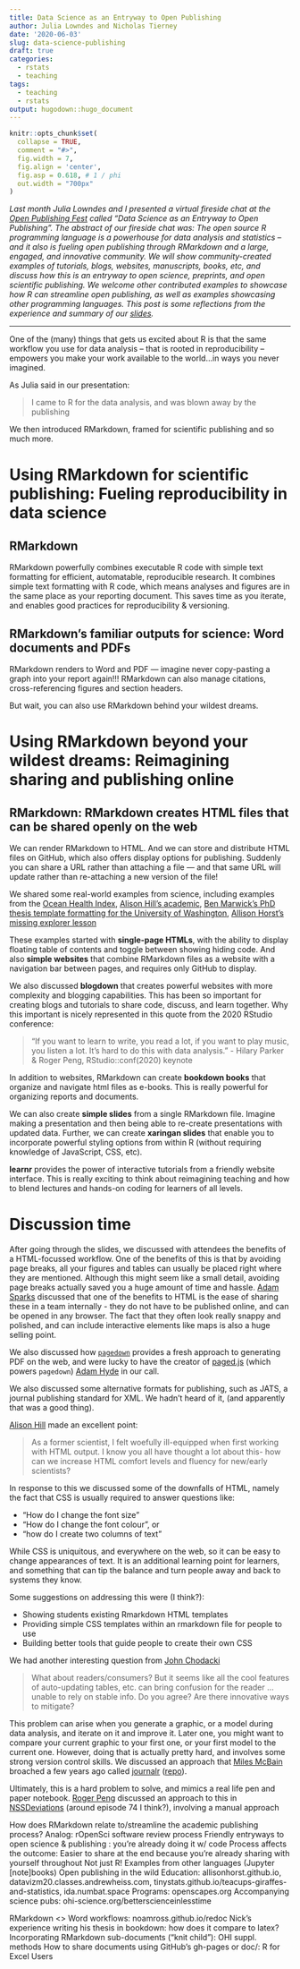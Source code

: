 ```yaml
---
title: Data Science as an Entryway to Open Publishing
author: Julia Lowndes and Nicholas Tierney
date: '2020-06-03'
slug: data-science-publishing
draft: true
categories:
  - rstats
  - teaching
tags:
  - teaching
  - rstats
output: hugodown::hugo_document
---
```


```r
knitr::opts_chunk$set(
  collapse = TRUE, 
  comment = "#>", 
  fig.width = 7, 
  fig.align = 'center',
  fig.asp = 0.618, # 1 / phi
  out.width = "700px"
)
```

_Last month Julia Lowndes and I presented a virtual fireside chat at the [Open Publishing Fest](https://openpublishingfest.org/) called "Data Science as an Entryway to Open Publishing". The abstract of our fireside chat was: The open source R programming language is a powerhouse for data analysis and statistics -- and it also is fueling open publishing through RMarkdown and a large, engaged, and innovative community. We will show community-created examples of tutorials, blogs, websites, manuscripts, books, etc, and discuss how this is an entryway to open science, preprints, and open scientific publishing. We welcome other contributed examples to showcase how R can streamline open publishing, as well as examples showcasing other programming languages. This post is some reflections from the experience and summary of our [slides](https://zenodo.org/record/3873698#.XtbQo8Z7nOQ)._

---

One of the (many) things that gets us excited about R is that the same workflow you use for data analysis -- that is rooted in reproducibility -- empowers you make your work available to the world...in ways you never imagined.

As Julia said in our presentation:

> I came to R for the data analysis, and was blown away by the publishing 

We then introduced RMarkdown, framed for scientific publishing and so much more.

# Using RMarkdown for scientific publishing: Fueling reproducibility in data science

## RMarkdown

RMarkdown powerfully combines executable R code with simple text formatting for efficient, automatable, reproducible research. It combines simple text formatting with R code, which means analyses and figures are in the same place as your reporting document. This saves time as you iterate, and enables good practices for reproducibility & versioning.

## RMarkdown's familiar outputs for science: Word documents and PDFs

RMarkdown renders to Word and PDF — imagine never copy-pasting a graph into your report again!!! RMarkdown can also manage citations, cross-referencing figures and section headers.

But wait, you can also use RMarkdown behind your wildest dreams.

# Using RMarkdown beyond your wildest dreams: Reimagining sharing and publishing online

## RMarkdown: RMarkdown creates HTML files that can be shared openly on the web

We can render RMarkdown to HTML. And we can store and distribute HTML files on GitHub, which also offers display options for publishing. Suddenly you can share a URL rather than attaching a file — and that same URL will update rather than re-attaching a new version of the file!

We shared some real-world examples from science, including examples from the [Ocean Health Index](https://ohi-science.org/), [Alison Hill's academic](https://alison.rbind.io/post 2017-06-12-up-and-running-with-blogdown), [Ben Marwick's PhD thesis template formatting for the University of Washington ](https://github.com/benmarwick/huskydown), [Allison Horst's missing explorer lesson](https://allisonhorst.shinyapps.io/missingexplorer)

These examples started with **single-page HTMLs**, with the ability to display floating table of contents and toggle between showing hiding code. And also **simple websites** that combine RMarkdown files as a website with a navigation bar between pages, and requires only GitHub to display. 

We also discussed **blogdown** that creates powerful websites with more complexity and blogging capabilities. This has been so important for creating blogs and tutorials to share code, discuss, and learn together. Why this important is nicely represented in this quote from the 2020 RStudio conference: 

> "If you want to learn to write, you read a lot, if you want to play music, you listen a lot. It's hard to do this with data analysis." - Hilary Parker & Roger Peng, RStudio::conf(2020) keynote

In addition to websites, RMarkdown can create **bookdown books** that organize and navigate html files as e-books. This is really powerful for organizing reports and documents.

We can also create **simple slides** from a single RMarkdown file. Imagine making a presentation and then being able to re-create presentations with updated data. Further, we can create **xaringan slides** that enable you to incorporate powerful styling options from within R (without requiring knowledge of JavaScript, CSS, etc). 

**learnr** provides the power of interactive tutorials from a friendly website interface. This is really exciting to think about reimagining teaching and how to blend lectures and hands-on coding for learners of all levels. 

# Discussion time

After going through the slides, we discussed with attendees the benefits of a HTML-focussed workflow. One of the benefits of this is that by avoiding page breaks, all your figures and tables can usually be placed right where they are mentioned. Although this might seem like a small detail, avoiding page breaks actually saved you a huge amount of time and hassle. [Adam Sparks]() discussed that one of the benefits to HTML is the ease of sharing these in a team internally - they do not have to be published online, and can be opened in any browser. The fact that they often look really snappy and polished, and can include interactive elements like maps is also a huge selling point.

We also discussed how [`pagedown`]() provides a fresh approach to generating PDF on the web, and were lucky to have the creator of [paged.js]() (which powers `pagedown`) [Adam Hyde]() in our call.

We also discussed some alternative formats for publishing, such as JATS, a journal publishing standard for XML. We hadn't heard of it, (and apparently that was a good thing).

[Alison Hill]() made an excellent point:

> As a former scientist, I felt woefully ill-equipped when first working with HTML output. I know you all have thought a lot about this- how can we increase HTML comfort levels and fluency for new/early scientists?

In response to this we discussed some of the downfalls of HTML, namely the fact that CSS is usually required to answer questions like:

* "How do I change the font size"
* "How do I change the font colour", or 
* "how do I create two columns of text"

While CSS is uniquitous, and everywhere on the web, so it can be easy to change appearances of text. It is an additional learning point for learners, and something that can tip the balance and turn people away and back to systems they know. 

Some suggestions on addressing this were (I think?):

* Showing students existing Rmarkdown HTML templates
* Providing simple CSS templates within an rmarkdown file for people to use
* Building better tools that guide people to create their own CSS

We had another interesting question from [John Chodacki]()

> What about readers/consumers?  But it seems like all the cool features of auto-updating tables, etc. can bring confusion for the reader ... unable to rely on stable info.  Do you agree?  Are there innovative ways to mitigate?

This problem can arise when you generate a graphic, or a model during data analysis, and iterate on it and improve it. Later one, you might want to compare your current graphic to your first one, or your first model to the current one. However, doing that is actually pretty hard, and involves some strong version control skills. We discussed an approach that [Miles McBain]() broached a few years ago called [journalr](https://ghcdn.rawgit.org/MilesMcBain/journalr/master/Journalling_tool_proposal.html) ([repo](https://github.com/MilesMcBain/journalr)).

Ultimately, this is a hard problem to solve, and mimics a real life pen and paper notebook. [Roger Peng]() discussed an approach to this in [NSSDeviations]() (around episode 74 I think?), involving a manual approach



How does RMarkdown relate to/streamline the academic publishing process? Analog: rOpenSci software review process Friendly entryways to open science & publishing : you're already doing it w/ code Process affects the outcome: Easier to share at the end because you're already sharing with yourself throughout Not just R! Examples from other languages (Jupyter [note]books) Open publishing in the wild Education: allisonhorst.github.io, datavizm20.classes.andrewheiss.com, tinystats.github.io/teacups-giraffes-and-statistics, ida.numbat.space Programs: openscapes.org Accompanying science pubs: ohi-science.org/betterscienceinlesstime

RMarkdown \<\> Word workflows: noamross.github.io/redoc Nick's experience writing his thesis in bookdown: how does it compare to latex? Incorporating RMarkdown sub-documents ("knit child"): OHI suppl. methods How to share documents using GitHub's gh-pages or doc/: R for Excel Users
